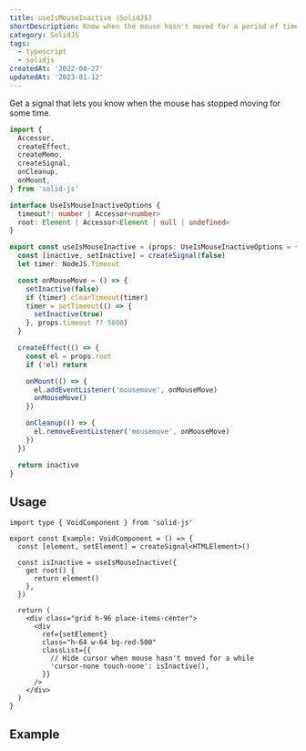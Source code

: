 ```yaml
---
title: useIsMouseInactive (SolidJS)
shortDescription: Know when the mouse hasn't moved for a period of time
category: SolidJS
tags:
  - typescript
  - solidjs
createdAt: '2022-08-27'
updatedAt: '2023-01-12'
---
```


Get a signal that lets you know when the mouse has stopped moving for some time.

```ts
import {
  Accessor,
  createEffect,
  createMemo,
  createSignal,
  onCleanup,
  onMount,
} from 'solid-js'

interface UseIsMouseInactiveOptions {
  timeout?: number | Accessor<number>
  root: Element | Accessor<Element | null | undefined>
}

export const useIsMouseInactive = (props: UseIsMouseInactiveOptions = {}) => {
  const [inactive, setInactive] = createSignal(false)
  let timer: NodeJS.Timeout

  const onMouseMove = () => {
    setInactive(false)
    if (timer) clearTimeout(timer)
    timer = setTimeout(() => {
      setInactive(true)
    }, props.timeout ?? 5000)
  }

  createEffect(() => {
    const el = props.root
    if (!el) return

    onMount(() => {
      el.addEventListener('mousemove', onMouseMove)
      onMouseMove()
    })

    onCleanup(() => {
      el.removeEventListener('mousemove', onMouseMove)
    })
  })

  return inactive
}
```

## Usage

```tsx {5-9,16-19}
import type { VoidComponent } from 'solid-js'

export const Example: VoidComponent = () => {
  const [element, setElement] = createSignal<HTMLElement>()

  const isInactive = useIsMouseInactive({
    get root() {
      return element()
    },
  })

  return (
    <div class="grid h-96 place-items-center">
      <div
        ref={setElement}
        class="h-64 w-64 bg-red-500"
        classList={{
          // Hide cursor when mouse hasn't moved for a while
          'cursor-none touch-none': isInactive(),
        }}
      />
    </div>
  )
}
```

## Example


<SolidDemo create={createExample} />
